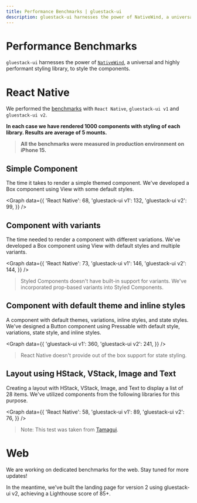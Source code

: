 ```yaml
---
title: Performance Benchmarks | gluestack-ui
description: gluestack-ui harnesses the power of NativeWind, a universal and highly performant styling library, to style the components.
---
```



<Meta title="ui/Home/Performance/Benchmarks" />

# Performance Benchmarks

`gluestack-ui` harnesses the power of [`NativeWind`](https://www.nativewind.dev/v4/overview), a universal and highly performant styling library, to style the components.

# React Native

We performed the [benchmarks](https://github.com/gluestack/gluestack-ui-benchmarks) with `React Native`, `gluestack-ui v1` and `gluestack-ui v2`.

**In each case we have rendered 1000 components with styling of each library. Results are average of 5 mounts.**

> **All the benchmarks were measured in production environment on iPhone 15.**

## Simple Component

The time it takes to render a simple themed component. We've developed a Box component using View with some default styles.

<Graph
  data={{
    'React Native': 68,
    'gluestack-ui v1': 132,
    'gluestack-ui v2': 99,
  }}
/>

## Component with variants

The time needed to render a component with different variations. We've developed a Box component using View with default styles and multiple variants.

<Graph
  data={{
    'React Native': 73,
    'gluestack-ui v1': 146,
    'gluestack-ui v2': 144,
  }}
/>

> Styled Components doesn't have built-in support for variants. We've incorporated prop-based variants into Styled Components.

## Component with default theme and inline styles

A component with default themes, variations, inline styles, and state styles. We've designed a Button component using Pressable with default style, variations, state style, and inline styles.

<Graph
  data={{
    'gluestack-ui v1': 360,
    'gluestack-ui v2': 241,
  }}
/>

> React Native doesn't provide out of the box support for state styling.

## Layout using HStack, VStack, Image and Text

Creating a layout with HStack, VStack, Image, and Text to display a list of 28 items. We've utilized components from the following libraries for this purpose.

<Graph
  data={{
    'React Native': 58,
    'gluestack-ui v1': 89,
    'gluestack-ui v2': 76,
  }}
/>

> Note: This test was taken from [Tamagui](https://github.com/tamagui/tamagui/tree/24ac758bbe5d6ff2f67f25071df4286e0594f578/starters/benchmark).

# Web

We are working on dedicated benchmarks for the web. Stay tuned for more updates!

In the meantime, we've built the landing page for version 2 using gluestack-ui v2, achieving a Lighthouse score of 85+.